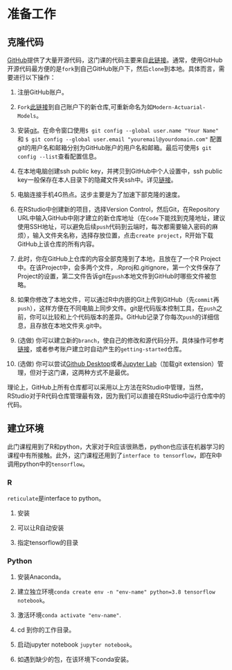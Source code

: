 # 准备工作 {#ch1}

## 克隆代码

[GitHub](https://github.com/)提供了大量开源代码，这门课的代码主要来自[此链接](https://github.com/JSchelldorfer/ActuarialDataScience)。通常，使用GitHub开源代码最方便的是`fork`到自己GitHub账户下，然后`clone`到本地。具体而言，需要进行以下操作：

1. 注册GitHub账户。

2. `Fork`[此链接](https://github.com/JSchelldorfer/ActuarialDataScience)到自己账户下的新仓库,可重新命名为如`Modern-Actuarial-Models`。

3. 安装[git](https://git-scm.com/)。在命令窗口使用`$ git config --global user.name "Your Name"` 和 `$ git config --global user.email "youremail@yourdomain.com"` 配置git的用户名和邮箱分别为GitHub账户的用户名和邮箱。最后可使用`$ git config --list`查看配置信息。

4. 在本地电脑创建ssh public key，并拷贝到GitHub中个人设置中，ssh public key一般保存在本人目录下的隐藏文件夹ssh中。详见[链接](https://docs.github.com/en/free-pro-team@latest/github/authenticating-to-github/connecting-to-github-with-ssh)。

5. 电脑连接手机4G热点。这步主要是为了加速下部克隆的速度。

6. 在RStudio中创建新的项目，选择Version Control，然后Git，在Repository URL中输入GitHub中刚才建立的新仓库地址（在`Code`下能找到克隆地址，建议使用SSH地址，可以避免后续`push`代码到云端时，每次都需要输入密码的麻烦），输入文件夹名称，选择存放位置，点击`create project`，R开始下载GitHub上该仓库的所有内容。 

7. 此时，你在GitHub上仓库的内容全部克隆到了本地，且放在了一个R Project中。在该Project中，会多两个文件，.Rproj和.gitignore，第一个文件保存了Project的设置，第二文件告诉git在`push`本地文件到GitHub时哪些文件被忽略。

8. 如果你修改了本地文件，可以通过R中内嵌的Git上传到GitHub（先`commit`再`push`），这样方便在不同电脑上同步文件。git是代码版本控制工具，在`push`之前，你可以比较和上个代码版本的差异。GitHub记录了你每次`push`的详细信息，且存放在本地文件夹.git中。

9. (选做) 你可以建立新的`branch`，使自己的修改和源代码分开。具体操作可参考[链接](https://resources.github.com/whitepapers/github-and-rstudio/)，或者参考账户建立时自动产生的`getting-started`仓库。

10. (选做) 你可以尝试[Github Desktop](https://desktop.github.com/)或者[Jupyter Lab](https://jupyter.org/)（加载git extension）管理，但对于这门课，这两种方式不是最优。

理论上，GitHub上所有仓库都可以采用以上方法在RStudio中管理，当然，RStudio对于R代码仓库管理最有效，因为我们可以直接在RStudio中运行仓库中的代码。

## 建立环境

此门课程用到了R和python，大家对于R应该很熟悉，python也应该在机器学习的课程中有所接触。此外，这门课程还用到了`interface to tensorflow`，即在R中调用python中的`tensorflow`。

### R

`reticulate`是interface to python。

1. 安装

2. 可以让R自动安装

3. 指定tensorflow的目录




### Python

1. 安装Anaconda。

2. 建立独立环境`conda create env -n "env-name" python=3.8 tensorflow notebook`。

3. 激活环境`conda activate "env-name"`.

4. cd 到你的工作目录。

5. 启动jupyter notebook `jupyter notebook`。

6. 如遇到缺少的包，在该环境下conda安装。





